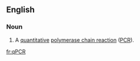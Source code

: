==English==
{{wikipedia|Real-time polymerase chain reaction|qPCR}}

===Noun===
{{en-noun}}

# {{label|en|biochemistry|genetics}} A [[quantitative]] [[polymerase chain reaction]] ([[PCR]]).

[[fr:qPCR]]